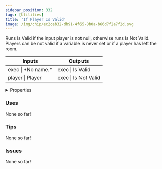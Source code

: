 ```yaml
---
sidebar_position: 332
tags: [Utilities]
title: 'If Player Is Valid'
image: /img/chip/ec2ceb32-db91-4f65-8b0a-b66d7f2a7f2d.svg
---
```


Runs Is Valid if the input player is not null, otherwise runs Is Not Valid. Players can be not valid if a variable is never set or if a player has left the room.



<IChip uuid="ec2ceb32-db91-4f65-8b0a-b66d7f2a7f2d"/>

<table><thead><tr><th>Inputs</th><th>Outputs</th></tr></thead><tbody><tr><td>exec | *No name.*</td><td>exec | Is Valid</td></tr><tr><td>player | Player</td><td>exec | Is Not Valid</td></tr></tbody></table>

<details>
  <summary>Properties</summary>
  <div>
    <div>
    <table>
      <tbody>
        <tr>
          <td>Is beta required?</td>
          <td>No</td>
        </tr>
        <tr>
          <td>Is chip a trolling risk?</td>
          <td>No</td>
        </tr>
        <tr>
          <td>Is chip a role assignment risk?</td>
          <td>No</td>
        </tr>
        <tr>
          <td>Chip UUID</td>
          <td>ec2ceb32-db91-4f65-8b0a-b66d7f2a7f2d</td>
        </tr>
        <tr>
          <td>Room availability</td>
          <td>Available everywhere</td>
        </tr>
      </tbody>
    </table>
    </div>
  </div>
</details>

### Uses

None so far!

### Tips

None so far!

### Issues

None so far!